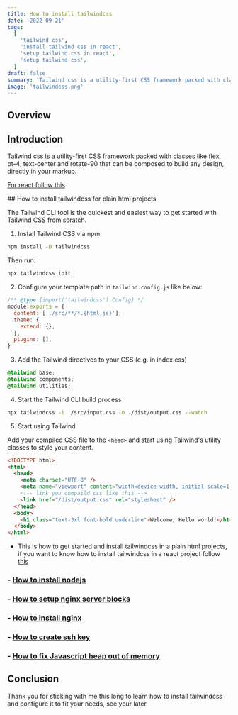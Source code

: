 ```yaml
---
title: How to install tailwindcss
date: '2022-09-21'
tags:
  [
    'tailwind css',
    'install tailwind css in react',
    'setup tailwind css in react',
    'setup tailwind css',
  ]
draft: false
summary: 'Tailwind css is a utility-first CSS framework packed with classes like flex, pt-4, text-center and rotate-90 that can be composed to build any design, directly in your markup.'
image: 'tailwindcss.png'
---
```



<ImageComponent
  src="/static/images/tailwindcss.png"
  width="70%"
  height="70%"
  alt="tailwindcss logo"
/>

## Overview

<TOCInline toc={props.toc} exclude="Overview" toHeading={2} />

## Introduction

Tailwind css is a utility-first CSS framework packed with classes like flex, pt-4, text-center and rotate-90 that can be composed to build any design, directly in your markup.

[For react follow this](how-to-install-tailwindcss-in-react)

<GoogleHorizontalAdUnit path="install-tailwindcss" />
## How to install tailwindcss for plain html projects

The Tailwind CLI tool is the quickest and easiest way to get started with Tailwind CSS from scratch.

1. Install Tailwind CSS via npm

```bash
npm install -D tailwindcss
```

Then run:

```bash
npx tailwindcss init
```

2. Configure your template path in `tailwind.config.js` like below:

```js
/** @type {import('tailwindcss').Config} */
module.exports = {
  content: ['./src/**/*.{html,js}'],
  theme: {
    extend: {},
  },
  plugins: [],
}
```

3. Add the Tailwind directives to your CSS (e.g. in index.css)

```css
@tailwind base;
@tailwind components;
@tailwind utilities;
```

4. Start the Tailwind CLI build process

```bash
npx tailwindcss -i ./src/input.css -o ./dist/output.css --watch
```

5. Start using Tailwind

Add your compiled CSS file to the `<head>` and start using Tailwind's utility classes to style your content.

```html
<!DOCTYPE html>
<html>
  <head>
    <meta charset="UTF-8" />
    <meta name="viewport" content="width=device-width, initial-scale=1.0" />
    <!-- link you compaild css like this -->
    <link href="/dist/output.css" rel="stylesheet" />
  </head>
  <body>
    <h1 class="text-3xl font-bold underline">Welcome, Hello world!</h1>
  </body>
</html>
```

- This is how to get started and install tailwindcss in a plain html projects, if you want to know how to install tailwindcss in a react project follow [this](how-to-install-tailwindcss-in-react)

### - [How to install nodejs](how-to-install-nodejs)

### - [How to setup nginx server blocks](nginx-server-block)

### - [How to install nginx](how-to-install-nginx)

### - [How to create ssh key](how-to-create-ssh-key)

### - [How to fix Javascript heap out of memory ](javascript-heap-out-of-memory)

## Conclusion

Thank you for sticking with me this long to learn how to install tailwindcss and configure it to fit your needs, see your later.

